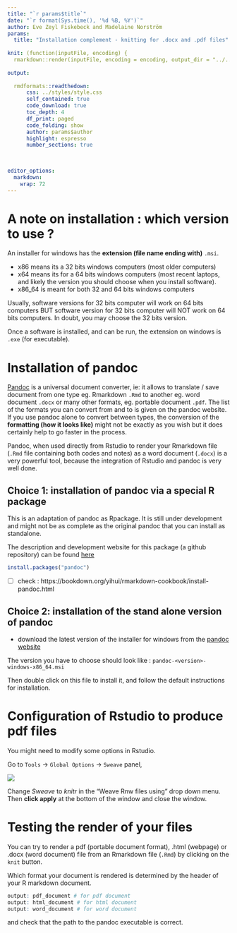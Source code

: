 ---
title: "`r params$title`"
date: "`r format(Sys.time(), '%d %B, %Y')`"
author: Eve Zeyl Fiskebeck and Madelaine Norström
params:
  title: "Installation complement - knitting for .docx and .pdf files" 
  
knit: (function(inputFile, encoding) {
  rmarkdown::render(inputFile, encoding = encoding, output_dir = "../../docs") })
    
output: 
  
  rmdformats::readthedown:
      css: ../styles/style.css
      self_contained: true
      code_download: true
      toc_depth: 4
      df_print: paged
      code_folding: show
      author: params$author
      highlight: espresso
      number_sections: true
      

  
editor_options: 
  markdown: 
    wrap: 72
---
# A note on installation : which version to use ? 

An installer for windows has the **extension (file name ending with)** `.msi`.

- x86 means its a 32 bits windows computers (most older computers)
- x64 means its for a 64 bits windows computers (most recent laptops, and likely the version you should choose when you install software).
- x86_64 is meant for both 32 and 64 bits windows computers

Usually, software versions for 32 bits computer will work on 64 bits computers BUT software version for 32 bits computer will NOT work on 64 bits computers. In doubt, you may choose the 32 bits version. 

Once a software is installed, and can be run, the extension on windows is `.exe` (for executable).

# Installation of pandoc

[Pandoc](https://pandoc.org/) is a universal document converter, ie: it allows to translate / save document from one type eg. Rmarkdown `.Rmd` to another eg. word document `.docx` or many other formats, eg. portable document `.pdf`. The list of the formats you can convert from and to is given on the pandoc website. If you use pandoc alone to convert between types, the conversion of the **formatting (how it looks like)** might not be exactly as you wish but it does certainly help to go faster in the process.  

Pandoc, when used directly from Rstudio to render your Rmarkdown file (`.Rmd` file containing both codes and notes) as a word document (`.docx`) is a very powerful tool, because the integration of Rstudio and pandoc is very well done.

## Choice 1: installation of pandoc via a special R package

This is an adaptation of pandoc as Rpackage. It is still under development and might not be as complete as the original pandoc that you can install as standalone.

The description and development website for this package (a github repository) can be found  [here](https://github.com/cderv/pandoc)


```{r}
install.packages("pandoc")
```
- [ ] check : 
https://bookdown.org/yihui/rmarkdown-cookbook/install-pandoc.html

## Choice 2: installation of the stand alone version of pandoc

- download the latest version of the installer for windows from the [pandoc website](https://pandoc.org/installing.html)

The version you have to choose should look like : `pandoc-<version>-windows-x86_64.msi`

Then double click on this file to install it, and follow the default instructions for installation. 


# Configuration of Rstudio to produce pdf files

You might need to modify some options in Rstudio.

Go to `Tools` -> `Global Options` -> `Sweave` panel, 

![](./files/pdf_render_1.png)

Change *Sweave* to *knitr* in the "Weave Rnw files using" drop down menu. Then **click apply** at the bottom of the window and close the window. 

# Testing the render of your files  

You can try to render a pdf (portable document format), .html (webpage) or .docx (word document) file from an Rmarkdown file (`.Rmd`) by clicking on the `knit` button. 

Which format your document is rendered is determined by the header of your R markdown document. 

```{r, eval=FALSE}
output: pdf_document # for pdf document
output: html_document # for html document
output: word_document # for word document
```


and check that the path to the pandoc executable is correct.


<!-- 

# Installation of pdflatex

pdflatex is a tool 
police and fonts ?

(`.pdf`).

Installing pdflatex will allow you to render
your Rmarkdown file as a pdf document (`.pdf`).

--> 
